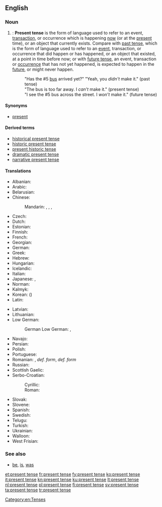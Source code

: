 ==English==

===Noun===
{{en-noun|head=[[present]] [[tense]]}}

# {{context|grammar|lang=en}}: '''Present tense''' is the form of language used to refer to an event, [[transaction]], or occurrence which is happening [[now]] (or at the [[present]] time), or an object that currently exists. Compare with [[past tense]], which is the form of language used to refer to an [[event]], transaction, or occurrence that did happen or has happened, or an object that existed, at a point in time before now; or with [[future tense]], an event, transaction or [[occurrence]] that has not yet happened, is expected to happen in the [[future]], or might never happen.
#: "Has the #5 [[bus]] arrived yet?" "Yeah, you ''didn't'' make it." (past tense)
#: "The bus is too far away. I ''can’t'' make it." (present tense)
#: "I see the #5 bus across the street. I ''won’t'' make it." (future tense)

====Synonyms====
* [[present]]

====Derived terms====
* [[historical present tense]]
* [[historic present tense]]
* [[present historic tense]]
* [[dramatic present tense]]
* [[narrative present tense]]

====Translations====
{{trans-top|form of language}}
* Albanian: {{t|sq|koha e tashme}}
* Arabic: {{t|ar|مُضَارِع}}
* Belarusian: {{t|be|цяперашні час|m|tr=cjapérašni čas|sc=Cyrl}}
* Chinese:
*: Mandarin: {{t|cmn|現在時態|sc=Hani}}, {{t|cmn|现在时态|tr=xiànzài shítài|sc=Hani}}, {{t|cmn|現在時|sc=Hani}}, {{t+|cmn|现在时|tr=xiànzàishí|sc=Hani}}
* Czech: {{t|cs|přítomný čas|m}}
* Dutch: {{t+|nl|tegenwoordige tijd|m}}
* Estonian: {{t+|et|olevik}}
* Finnish: {{t+|fi|preesens}}
* French: {{t+|fr|présent}}
* Georgian: {{t|ka|აწმყო}}
* German: {{t+|de|Präsens|n}}
* Greek: {{t+|el|ενεστώτας|m}}
* Hebrew: {{t|he|לשון הוה|m|tr=l'shón hové|sc=Hebr}}
* Hungarian: {{t|hu|jelen idő}}
* Icelandic: {{t+|is|nútíð|f}}
* Italian: {{t|it|presente indicativo|m}}
* Japanese: {{t|ja|現在時制|tr=genzai jisei|sc=Jpan}}, {{t|ja|現在形|tr=genzaikei|sc=Jpan}}
* Norman: {{t|nrf|présent|m}}
* Kalmyk: {{t|xal|өдгә цаг}}
* Korean: {{t+|ko|현재 시제|tr=hyeonje sije|sc=Kore}} ({{t|ko|現在時制|sc=Kore}})
* Latin: {{t+|la|praesens}}
{{trans-mid}}
* Latvian: {{t|lv|tagadnes laiks|m}}
* Lithuanian: {{t+|lt|esamasis laikas|m}}
* Low German:
*: German Low German: {{t+|nds-de|Präsens}}, {{t|nds-de|Nutiet}}
* Navajo: {{t|nv|tʼáhdii}}
* Persian: {{t+|fa|حال|tr=hâl|sc=fa-Arab}}
* Polish: {{t+|pl|czas teraźniejszy|m}}
* Portuguese: {{t+|pt|presente|m}}
* Romanian: {{t+|ro|prezent|n}}, {{t|ro|timpul prezent|n}} ''def. form'', {{t|ro|timpurile prezent|n-p}} ''def. form''
* Russian: {{t+|ru|настоя́щее вре́мя|n}}
* Scottish Gaelic: {{t|gd|tràth làthaireach|m}}
* Serbo-Croatian:
*: Cyrillic: {{t|sh|презент|m}}
*: Roman: {{t+|sh|prezent|m}}
* Slovak: {{t|sk|prítomný čas|m}}
* Slovene: {{t|sl|sedanjik|m}}
* Spanish: {{t+|es|presente}}
* Swedish: {{t+|sv|presens}}
* Telugu: {{t+|te|వర్తమానకాలము}}
* Turkish: {{t+|tr|şimdiki}}
* Ukrainian: {{t+|uk|теперішній час|m|tr=tepérišni čas|sc=Cyrl}}
* Walloon: {{t|wa|tins prezintrece|m}}
* West Frisian: {{t+|fy|notiid}}
{{trans-bottom}}

===See also===
* [[be]], [[is]], [[was]]

[[Category:en:Tenses]]

[[et:present tense]]
[[fr:present tense]]
[[fy:present tense]]
[[ko:present tense]]
[[it:present tense]]
[[kn:present tense]]
[[ku:present tense]]
[[lt:present tense]]
[[nl:present tense]]
[[pl:present tense]]
[[fi:present tense]]
[[sv:present tense]]
[[ta:present tense]]
[[tr:present tense]]